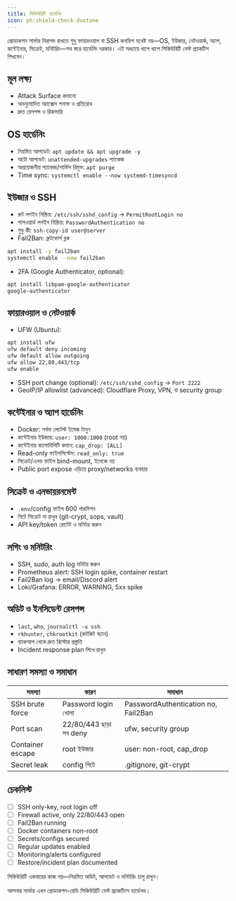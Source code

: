 ```yaml
---
title: সিকিউরিটি হার্ডেনিং
icon: ph:shield-check-duotone
---
```



প্রোডাকশন সার্ভার নিরাপদ রাখতে শুধু ফায়ারওয়াল বা SSH কনফিগ যথেষ্ট নয়—OS, ইউজার, নেটওয়ার্ক, অ্যাপ, কন্টেইনার, সিক্রেট, মনিটরিং—সব স্তরে হার্ডেনিং দরকার। এই অধ্যায়ে ধাপে ধাপে সিকিউরিটি বেস্ট প্র্যাকটিস শিখবেন।

## মূল লক্ষ্য
- Attack Surface কমানো
- অননুমোদিত অ্যাক্সেস শনাক্ত ও প্রতিরোধ
- দ্রুত রেসপন্স ও রিকভারি

## OS হার্ডেনিং
- নিয়মিত আপডেট: `apt update && apt upgrade -y`
- অটো আপডেট: `unattended-upgrades` প্যাকেজ
- অপ্রয়োজনীয় প্যাকেজ/সার্ভিস রিমুভ: `apt purge`
- Time sync: `systemctl enable --now systemd-timesyncd`

## ইউজার ও SSH
- রুট লগইন নিষ্ক্রিয়: `/etc/ssh/sshd_config` → `PermitRootLogin no`
- পাসওয়ার্ড লগইন নিষ্ক্রিয়: `PasswordAuthentication no`
- শুধু কী: `ssh-copy-id user@server`
- Fail2Ban: ব্রুটফোর্স ব্লক
```bash
apt install -y fail2ban
systemctl enable --now fail2ban
```
- 2FA (Google Authenticator, optional):
```bash
apt install libpam-google-authenticator
google-authenticator
```

## ফায়ারওয়াল ও নেটওয়ার্ক
- UFW (Ubuntu):
```bash
apt install ufw
ufw default deny incoming
ufw default allow outgoing
ufw allow 22,80,443/tcp
ufw enable
```
- SSH port change (optional):
`/etc/ssh/sshd_config` → `Port 2222`
- GeoIP/IP allowlist (advanced):
Cloudflare Proxy, VPN, বা security group

## কন্টেইনার ও অ্যাপ হার্ডেনিং
- Docker: সর্বদা লেটেস্ট ইমেজ টানুন
- কন্টেইনার ইউজার: `user: 1000:1000` (root নয়)
- কন্টেইনার ক্যাপাবিলিটি কমান: `cap_drop: [ALL]`
- Read-only ফাইলসিস্টেম: `read_only: true`
- সিক্রেট/এনভ ফাইল bind-mount, ইমেজে নয়
- Public port expose এড়িয়ে proxy/networks ব্যবহার

## সিক্রেট ও এনভায়রনমেন্ট
- `.env`/config ফাইল 600 পারমিশন
- গিটে সিক্রেট না রাখুন (git-crypt, sops, vault)
- API key/token রোটেট ও মনিটর করুন

## লগিং ও মনিটরিং
- SSH, sudo, auth log মনিটর করুন
- Prometheus alert: SSH login spike, container restart
- Fail2Ban log → email/Discord alert
- Loki/Grafana: ERROR, WARNING, 5xx spike

## অডিট ও ইনসিডেন্ট রেসপন্স
- `last`, `who`, `journalctl -u ssh`
- `rkhunter`, `chkrootkit` (রুটকিট স্ক্যান)
- ব্যাকআপ থেকে দ্রুত রিস্টোর প্রস্তুতি
- Incident response plan লিখে রাখুন

## সাধারণ সমস্যা ও সমাধান
| সমস্যা | কারণ | সমাধান |
|--------|------|--------|
| SSH brute force | Password login খোলা | PasswordAuthentication no, Fail2Ban |
| Port scan | 22/80/443 ছাড়া সব deny | ufw, security group |
| Container escape | root ইউজার | user: non-root, cap_drop |
| Secret leak | config গিটে | .gitignore, git-crypt |

## চেকলিস্ট
- [ ] SSH only-key, root login off
- [ ] Firewall active, only 22/80/443 open
- [ ] Fail2Ban running
- [ ] Docker containers non-root
- [ ] Secrets/configs secured
- [ ] Regular updates enabled
- [ ] Monitoring/alerts configured
- [ ] Restore/incident plan documented

<Callout type="info">সিকিউরিটি একবারের কাজ নয়—নিয়মিত অডিট, আপডেট ও মনিটরিং চালু রাখুন।</Callout>

<Callout type="success">আপনার সার্ভার এখন প্রোডাকশন-রেডি সিকিউরিটি বেস্ট প্র্যাকটিসে হার্ডেনড।</Callout>
